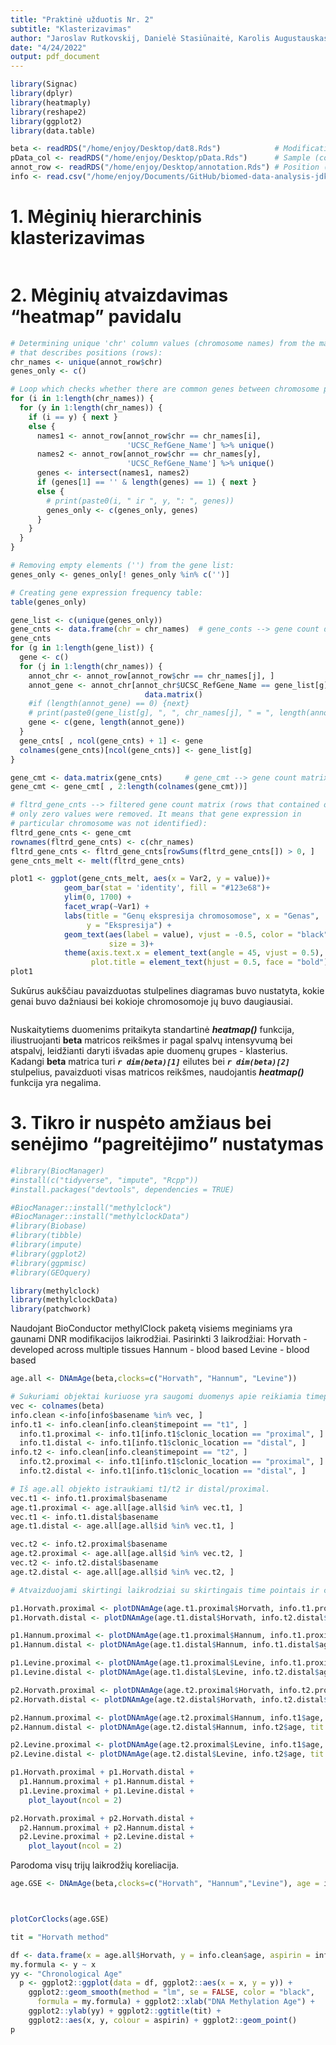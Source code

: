 ```yaml
---
title: "Praktinė užduotis Nr. 2"
subtitle: "Klasterizavimas"
author: "Jaroslav Rutkovskij, Danielė Stasiūnaitė, Karolis Augustauskas (JDK)"
date: "4/24/2022"
output: pdf_document
---
```


```r
library(Signac)
library(dplyr)
library(heatmaply)
library(reshape2)
library(ggplot2)
library(data.table)
```

```r
beta <- readRDS("/home/enjoy/Desktop/dat8.Rds")            # Modification value matrix
pData_col <- readRDS("/home/enjoy/Desktop/pData.Rds")      # Sample (column) matrix
annot_row <- readRDS("/home/enjoy/Desktop/annotation.Rds") # Position (row) matrix
info <- read.csv("/home/enjoy/Documents/GitHub/biomed-data-analysis-jdk/data.csv")
```

# 1. Mėginių hierarchinis klasterizavimas

```r
```

# 2. Mėginių atvaizdavimas "heatmap" pavidalu

```r
# Determining unique 'chr' column values (chromosome names) from the matrix
# that describes positions (rows):
chr_names <- unique(annot_row$chr)     
genes_only <- c()

# Loop which checks whether there are common genes between chromosome pairs:
for (i in 1:length(chr_names)) {
  for (y in 1:length(chr_names)) {
    if (i == y) { next }
    else {
      names1 <- annot_row[annot_row$chr == chr_names[i],
                          'UCSC_RefGene_Name'] %>% unique()
      names2 <- annot_row[annot_row$chr == chr_names[y],
                          'UCSC_RefGene_Name'] %>% unique()
      genes <- intersect(names1, names2)
      if (genes[1] == '' & length(genes) == 1) { next }
      else {
        # print(paste0(i, " ir ", y, ": ", genes))
        genes_only <- c(genes_only, genes)
      }
    }
  }
}
```

```r
# Removing empty elements ('') from the gene list:
genes_only <- genes_only[! genes_only %in% c('')]

# Creating gene expression frequency table:
table(genes_only)

gene_list <- c(unique(genes_only))
gene_cnts <- data.frame(chr = chr_names)  # gene_conts --> gene count dataframe
gene_cnts
for (g in 1:length(gene_list)) {
  gene <- c()
  for (j in 1:length(chr_names)) {
    annot_chr <- annot_row[annot_row$chr == chr_names[j], ]
    annot_gene <- annot_chr[annot_chr$UCSC_RefGene_Name == gene_list[g], ] %>% 
                              data.matrix()
    #if (length(annot_gene) == 0) {next}
    # print(paste0(gene_list[g], ", ", chr_names[j], " = ", length(annot_gene)))
    gene <- c(gene, length(annot_gene))
  }
  gene_cnts[ , ncol(gene_cnts) + 1] <- gene
  colnames(gene_cnts)[ncol(gene_cnts)] <- gene_list[g]
}
```

```r
gene_cmt <- data.matrix(gene_cnts)     # gene_cmt --> gene count matrix
gene_cmt <- gene_cmt[ , 2:length(colnames(gene_cmt))]

# fltrd_gene_cnts --> filtered gene count matrix (rows that contained only
# only zero values were removed. It means that gene expression in
# particular chromosome was not identified):
fltrd_gene_cnts <- gene_cmt
rownames(fltrd_gene_cnts) <- c(chr_names)
fltrd_gene_cnts <- fltrd_gene_cnts[rowSums(fltrd_gene_cnts[]) > 0, ]
gene_cnts_melt <- melt(fltrd_gene_cnts)

plot1 <- ggplot(gene_cnts_melt, aes(x = Var2, y = value))+
            geom_bar(stat = 'identity', fill = "#123e68")+
            ylim(0, 1700) +
            facet_wrap(~Var1) +
            labs(title = "Genų ekspresija chromosomose", x = "Genas",
                 y = "Ekspresija") +
            geom_text(aes(label = value), vjust = -0.5, color = "black",
                      size = 3)+
            theme(axis.text.x = element_text(angle = 45, vjust = 0.5),
                  plot.title = element_text(hjust = 0.5, face = "bold"))
plot1
```

Sukūrus aukščiau pavaizduotas stulpelines diagramas buvo nustatyta, kokie genai buvo dažniausi bei kokioje chromosomoje jų buvo daugiausiai.

```r

```

Nuskaitytiems duomenims pritaikyta standartinė ***heatmap()*** funkcija, iliustruojanti **beta** matricos reikšmes ir pagal spalvų intensyvumą bei atspalvį, leidžianti daryti išvadas apie duomenų grupes - klasterius.\
Kadangi **beta** matrica turi ***`r dim(beta)[1]`*** eilutes bei ***`r dim(beta)[2]`*** stulpelius, pavaizduoti visas matricos reikšmes, naudojantis ***heatmap()*** funkcija yra negalima.

# 3. Tikro ir nuspėto amžiaus bei senėjimo "pagreitėjimo" nustatymas

```r
#library(BiocManager)
#install(c("tidyverse", "impute", "Rcpp"))
#install.packages("devtools", dependencies = TRUE)

#BiocManager::install("methylclock")
#BiocManager::install("methylclockData")
#library(Biobase)
#library(tibble)
#library(impute)
#library(ggplot2)
#library(ggpmisc)
#library(GEOquery)

library(methylclock)
library(methylclockData)
library(patchwork)

```

Naudojant BioConductor methylClock paketą visiems meginiams yra gaunami DNR modifikacijos laikrodžiai.
Pasirinkti 3 laikrodžiai:
Horvath - developed across multiple tissues
Hannum - blood based
Levine - blood based

```r

age.all <- DNAmAge(beta,clocks=c("Horvath", "Hannum", "Levine"))

# Sukuriami objektai kuriuose yra saugomi duomenys apie reikiamia timepoint ir clonic location
vec <- colnames(beta)
info.clean <-info[info$basename %in% vec, ]
info.t1 <- info.clean[info.clean$timepoint == "t1", ]
  info.t1.proximal <- info.t1[info.t1$clonic_location == "proximal", ]
  info.t1.distal <- info.t1[info.t1$clonic_location == "distal", ]
info.t2 <- info.clean[info.clean$timepoint == "t2", ]
  info.t2.proximal <- info.t1[info.t1$clonic_location == "proximal", ]
  info.t2.distal <- info.t1[info.t1$clonic_location == "distal", ]

# Iš age.all objekto istraukiami t1/t2 ir distal/proximal.
vec.t1 <- info.t1.proximal$basename
age.t1.proximal <- age.all[age.all$id %in% vec.t1, ]
vec.t1 <- info.t1.distal$basename
age.t1.distal <- age.all[age.all$id %in% vec.t1, ]

vec.t2 <- info.t2.proximal$basename
age.t2.proximal <- age.all[age.all$id %in% vec.t2, ]
vec.t2 <- info.t2.distal$basename
age.t2.distal <- age.all[age.all$id %in% vec.t2, ]

# Atvaizduojami skirtingi laikrodziai su skirtingais time pointais ir clonic locationais

p1.Horvath.proximal <- plotDNAmAge(age.t1.proximal$Horvath, info.t1.proximal$age, tit = "Horvath method ( proximal ) " )
p1.Horvath.distal <- plotDNAmAge(age.t1.distal$Horvath, info.t2.distal$age, tit = "Horvath method ( distal ) " )

p1.Hannum.proximal <- plotDNAmAge(age.t1.proximal$Hannum, info.t1.proximal$age, tit = "Hannum method ( proximal ) " )
p1.Hannum.distal <- plotDNAmAge(age.t1.distal$Hannum, info.t1.distal$age, tit = "Hannum method ( distal ) " )

p1.Levine.proximal <- plotDNAmAge(age.t1.proximal$Levine, info.t1.proximal$age, tit = "Levine method ( proximal ) " )
p1.Levine.distal <- plotDNAmAge(age.t1.distal$Levine, info.t2.distal$age, tit = "Levine method ( distal ) " )

p2.Horvath.proximal <- plotDNAmAge(age.t2.proximal$Horvath, info.t2.proximal$age, tit = "Horvath method ( proximal ) " )
p2.Horvath.distal <- plotDNAmAge(age.t2.distal$Horvath, info.t2.distal$age, tit = "Horvath method ( distal ) " )

p2.Hannum.proximal <- plotDNAmAge(age.t2.proximal$Hannum, info.t1$age, tit = "Hannum method ( proximal ) " )
p2.Hannum.distal <- plotDNAmAge(age.t2.distal$Hannum, info.t2$age, tit = "Hannum method ( distal ) " )

p2.Levine.proximal <- plotDNAmAge(age.t2.proximal$Levine, info.t1$age, tit = "Levine method ( proximal ) " )
p2.Levine.distal <- plotDNAmAge(age.t2.distal$Levine, info.t2$age, tit = "Levine method ( distal ) " )

p1.Horvath.proximal + p1.Horvath.distal +
  p1.Hannum.proximal + p1.Hannum.distal +
  p1.Levine.proximal + p1.Levine.distal +
    plot_layout(ncol = 2)

p2.Horvath.proximal + p2.Horvath.distal +
  p2.Hannum.proximal + p2.Hannum.distal +
  p2.Levine.proximal + p2.Levine.distal +
    plot_layout(ncol = 2)

```

Parodoma visų trijų laikrodžių koreliacija.

```r

age.GSE <- DNAmAge(beta,clocks=c("Horvath", "Hannum","Levine"), age = info.clean$age)



plotCorClocks(age.GSE)

```



```r


tit = "Horvath method"

df <- data.frame(x = age.all$Horvath, y = info.clean$age, aspirin = info.clean$aspirin)
my.formula <- y ~ x
yy <- "Chronological Age"
  p <- ggplot2::ggplot(data = df, ggplot2::aes(x = x, y = y)) + 
    ggplot2::geom_smooth(method = "lm", se = FALSE, color = "black", 
      formula = my.formula) + ggplot2::xlab("DNA Methylation Age") + 
    ggplot2::ylab(yy) + ggplot2::ggtitle(tit) + 
    ggplot2::aes(x, y, colour = aspirin) + ggplot2::geom_point()
p

```




